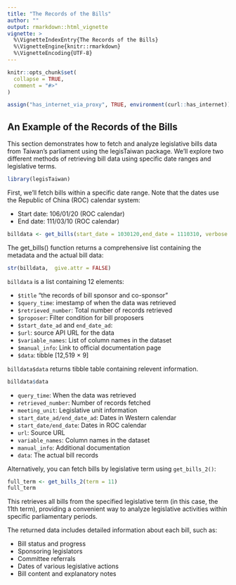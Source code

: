 ```yaml
---
title: "The Records of the Bills"
author: ""
output: rmarkdown::html_vignette
vignette: >
  %\VignetteIndexEntry{The Records of the Bills}
  %\VignetteEngine{knitr::rmarkdown}
  %\VignetteEncoding{UTF-8}
---
```


```r
knitr::opts_chunk$set(
  collapse = TRUE,
  comment = "#>"
)
```

```r
assign("has_internet_via_proxy", TRUE, environment(curl::has_internet))
```


## An Example of the Records of the Bills
<div class="text-justify">

This section demonstrates how to fetch and analyze legislative bills data from Taiwan's parliament using the legisTaiwan package. We'll explore two different methods of retrieving bill data using specific date ranges and legislative terms.
</div>


```r
library(legisTaiwan)
```

<div class="text-justify">

First, we'll fetch bills within a specific date range. Note that the dates use the Republic of China (ROC) calendar system:

- Start date: 106/01/20 (ROC calendar)
- End date: 111/03/10 (ROC calendar)

</div>

```r
billdata <- get_bills(start_date = 1030120,end_date = 1110310, verbose = TRUE)
```
<div class="text-justify">


The get_bills() function returns a comprehensive list containing the metadata and the actual bill data:

</div>


```r
str(billdata,  give.attr = FALSE)
```


`billdata` is a list containing 12 elements:

- `$title` "the records of bill sponsor and co-sponsor"
- `$query_time`: imestamp of when the data was retrieved
- `$retrieved_number`: Total number of records retrieved
- `$proposer`: Filter condition for bill proposers
- `$start_date_ad` and `end_date_ad`: 
- `$url`: source API URL for the data
- `$variable_names`: List of column names in the dataset
- `$manual_info`: Link to official documentation page
- `$data`: tibble [12,519 × 9]

`billdata$data` returns tibble table containing relevent information.

```r
billdata$data
```


- `query_time`: When the data was retrieved
- `retrieved_number`: Number of records fetched
- `meeting_unit`: Legislative unit information
- `start_date_ad/end_date_ad`: Dates in Western calendar
- `start_date/end_date`: Dates in ROC calendar
- `url`: Source URL
- `variable_names`: Column names in the dataset
- `manual_info`: Additional documentation
- `data`: The actual bill records


Alternatively, you can fetch bills by legislative term using `get_bills_2()`:

```r
full_term <- get_bills_2(term = 11)
full_term
```
<div class="text-justify">

This retrieves all bills from the specified legislative term (in this case, the 11th term), providing a convenient way to analyze legislative activities within specific parliamentary periods.
</div>

The returned data includes detailed information about each bill, such as:

- Bill status and progress
- Sponsoring legislators
- Committee referrals
- Dates of various legislative actions
- Bill content and explanatory notes

<!-- ```{r} -->
<!-- # 安裝套件 -->
<!-- install.packages("pdftools") -->
<!-- library(pdftools) -->

<!-- # 讀取 PDF -->
<!-- pdf_text <- pdf_text("https://ppg.ly.gov.tw/ppg/download/agenda1/02/pdf/11/01/02/LCEWA01_110102_00017.pdf") -->


<!-- # 文本清理 -->
<!-- library(stringr) -->
<!-- library(dplyr) -->

<!-- clean_text <- pdf_text %>% -->
<!--   str_replace_all("\n", " ") %>%  # 移除換行 -->
<!--   str_replace_all("\\s+", " ") %>%  # 移除多餘空白 -->
<!--   str_trim()  # 移除前後空白 -->

<!-- # 斷詞（如果需要） -->
<!-- library(jiebaR) -->
<!-- cutter <- worker() -->
<!-- words <- segment(clean_text, cutter) -->

<!-- library(httr) -->
<!-- library(pdftools) -->

<!-- # 下載 PDF -->
<!-- response <- GET(url) -->
<!-- writeBin(content(response, "raw"), temp_file) -->
<!-- pdf_text <- pdf_text(temp_file) -->
<!-- # 處理編碼問題（如果有需要） -->
<!-- pdf_text <- iconv(pdf_text, "UTF-8", "UTF-8") -->

<!-- # 如果要分頁處理，可以用以下方式： -->
<!-- for(i in seq_along(pdf_text)) { -->
<!--   cat("=== 第", i, "頁 ===\n") -->
<!--   cat(pdf_text[i]) -->
<!-- } -->
<!-- ``` -->

